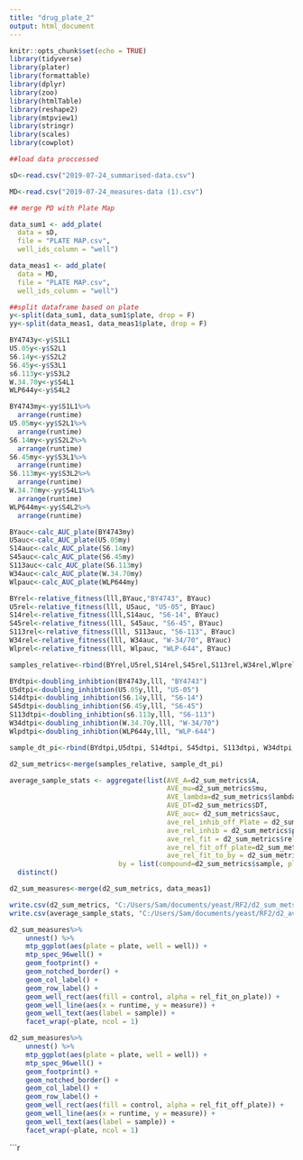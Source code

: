 ```yaml
---
title: "drug_plate_2"
output: html_document
---
```


```r
knitr::opts_chunk$set(echo = TRUE)
library(tidyverse)
library(plater)
library(formattable)
library(dplyr)
library(zoo)
library(htmlTable)
library(reshape2)
library(mtpview1)
library(stringr)
library(scales)
library(cowplot)
```


```r
##load data proccessed

sD<-read.csv("2019-07-24_summarised-data.csv")

MD<-read.csv("2019-07-24_measures-data (1).csv")

## merge PD with Plate Map

data_sum1 <- add_plate(
  data = sD, 
  file = "PLATE MAP.csv",
  well_ids_column = "well")

data_meas1 <- add_plate(
  data = MD, 
  file = "PLATE MAP.csv",
  well_ids_column = "well")

##split dataframe based on plate 
y<-split(data_sum1, data_sum1$plate, drop = F)
yy<-split(data_meas1, data_meas1$plate, drop = F)

```

```r
BY4743y<-y$S1L1
U5.05y<-y$S2L1
S6.14y<-y$S2L2
S6.45y<-y$S3L1
s6.113y<-y$S3L2
W.34.70y<-y$S4L1
WLP644y<-y$S4L2

BY4743my<-yy$S1L1%>%
  arrange(runtime)
U5.05my<-yy$S2L1%>%
  arrange(runtime)
S6.14my<-yy$S2L2%>%
  arrange(runtime)
S6.45my<-yy$S3L1%>%
  arrange(runtime)
S6.113my<-yy$S3L2%>%
  arrange(runtime)
W.34.70my<-yy$S4L1%>%
  arrange(runtime)
WLP644my<-yy$S4L2%>%
  arrange(runtime)
```

```r
BYauc<-calc_AUC_plate(BY4743my)
U5auc<-calc_AUC_plate(U5.05my)
S14auc<-calc_AUC_plate(S6.14my)
S45auc<-calc_AUC_plate(S6.45my)
S113auc<-calc_AUC_plate(S6.113my)
W34auc<-calc_AUC_plate(W.34.70my)
Wlpauc<-calc_AUC_plate(WLP644my)

```

```r
BYrel<-relative_fitness(lll,BYauc,"BY4743", BYauc)
U5rel<-relative_fitness(lll, U5auc, "U5-05", BYauc)
S14rel<-relative_fitness(lll,S14auc, "S6-14", BYauc)
S45rel<-relative_fitness(lll, S45auc, "S6-45", BYauc)
S113rel<-relative_fitness(lll, S113auc, "S6-113", BYauc)
W34rel<-relative_fitness(lll, W34auc, "W-34/70", BYauc)
Wlprel<-relative_fitness(lll, Wlpauc, "WLP-644", BYauc)

samples_relative<-rbind(BYrel,U5rel,S14rel,S45rel,S113rel,W34rel,Wlprel)

```

```r
BYdtpi<-doubling_inhibtion(BY4743y,lll, "BY4743")
U5dtpi<-doubling_inhibtion(U5.05y,lll, "U5-05")
S14dtpi<-doubling_inhibtion(S6.14y,lll, "S6-14")
S45dtpi<-doubling_inhibtion(S6.45y,lll, "S6-45")
S113dtpi<-doubling_inhibtion(s6.113y,lll, "S6-113")
W34dtpi<-doubling_inhibtion(W.34.70y,lll, "W-34/70")
Wlpdtpi<-doubling_inhibtion(WLP644y,lll, "WLP-644")

sample_dt_pi<-rbind(BYdtpi,U5dtpi, S14dtpi, S45dtpi, S113dtpi, W34dtpi, Wlpdtpi)
```

```r
d2_sum_metrics<-merge(samples_relative, sample_dt_pi)
```

```r


average_sample_stats <- aggregate(list(AVE_A=d2_sum_metrics$A, 
                                       AVE_mu=d2_sum_metrics$mu, 
                                       AVE_lambda=d2_sum_metrics$lambda,
                                       AVE_DT=d2_sum_metrics$DT, 
                                       AVE_auc= d2_sum_metrics$auc, 
                                       ave_rel_inhib_off_Plate = d2_sum_metrics$percent_inhib_off_plate,
                                       ave_rel_inhib = d2_sum_metrics$percent_inhib_onplate,
                                       ave_rel_fit = d2_sum_metrics$rel_fit_on_plate,
                                       ave_rel_fit_off_plate=d2_sum_metrics$rel_fit_off_plate, 
                                       ave_rel_fit_to_by = d2_sum_metrics$rel_fit_to_by), 
                           by = list(compound=d2_sum_metrics$sample, plate= d2_sum_metrics$plate), mean)%>%
  distinct()
```

```r
d2_sum_measures<-merge(d2_sum_metrics, data_meas1)

write.csv(d2_sum_metrics, "C:/Users/Sam/documents/yeast/RF2/d2_sum_mets.csv" )
write.csv(average_sample_stats, "C:/Users/Sam/documents/yeast/RF2/d2_ave_sum_mets.csv")

d2_sum_measures%>% 
    unnest() %>% 
    mtp_ggplot(aes(plate = plate, well = well)) + 
    mtp_spec_96well() + 
    geom_footprint() + 
    geom_notched_border() +
    geom_col_label() + 
    geom_row_label() + 
    geom_well_rect(aes(fill = control, alpha = rel_fit_on_plate)) + 
    geom_well_line(aes(x = runtime, y = measure)) + 
    geom_well_text(aes(label = sample)) + 
    facet_wrap(~plate, ncol = 1)

d2_sum_measures%>% 
    unnest() %>% 
    mtp_ggplot(aes(plate = plate, well = well)) + 
    mtp_spec_96well() + 
    geom_footprint() + 
    geom_notched_border() +
    geom_col_label() + 
    geom_row_label() + 
    geom_well_rect(aes(fill = control, alpha = rel_fit_off_plate)) + 
    geom_well_line(aes(x = runtime, y = measure)) + 
    geom_well_text(aes(label = sample)) + 
    facet_wrap(~plate, ncol = 1)

```


```r